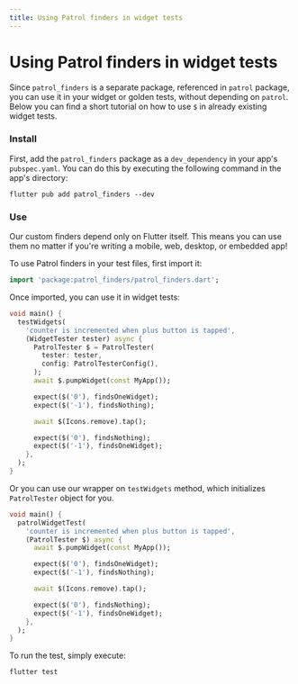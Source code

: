 ```yaml
---
title: Using Patrol finders in widget tests
---
```


# Using Patrol finders in widget tests

Since `patrol_finders` is a separate package, referenced in `patrol` package,
you can use it in your widget or golden tests, without depending on `patrol`.
Below you can find a short tutorial on how to use `$` in already existing widget tests.

### Install

First, add the `patrol_finders` package as a `dev_dependency` in your app's
`pubspec.yaml`. You can do this by executing the following command in the app's
directory:

```console
flutter pub add patrol_finders --dev
```

### Use

<Success>
  Our custom finders depend only on Flutter itself. This means you can use them
  no matter if you're writing a mobile, web, desktop, or embedded app!
</Success>

To use Patrol finders in your test files, first import it:

```dart
import 'package:patrol_finders/patrol_finders.dart';
```

Once imported, you can use it in widget tests:

```dart title="test/widget_test_with_patrol_finders.dart"
void main() {
  testWidgets(
    'counter is incremented when plus button is tapped',
    (WidgetTester tester) async {
      PatrolTester $ = PatrolTester(
        tester: tester,
        config: PatrolTesterConfig(),
      );
      await $.pumpWidget(const MyApp());

      expect($('0'), findsOneWidget);
      expect($('-1'), findsNothing);

      await $(Icons.remove).tap();

      expect($('0'), findsNothing);
      expect($('-1'), findsOneWidget);
    },
  );
}
```

Or you can use our wrapper on `testWidgets` method, which initializes
`PatrolTester` object for you.

```dart title="test/patrol_widget_test.dart"
void main() {
  patrolWidgetTest(
    'counter is incremented when plus button is tapped',
    (PatrolTester $) async {
      await $.pumpWidget(const MyApp());

      expect($('0'), findsOneWidget);
      expect($('-1'), findsNothing);

      await $(Icons.remove).tap();

      expect($('0'), findsNothing);
      expect($('-1'), findsOneWidget);
    },
  );
}
```

To run the test, simply execute:

```console
flutter test
```
